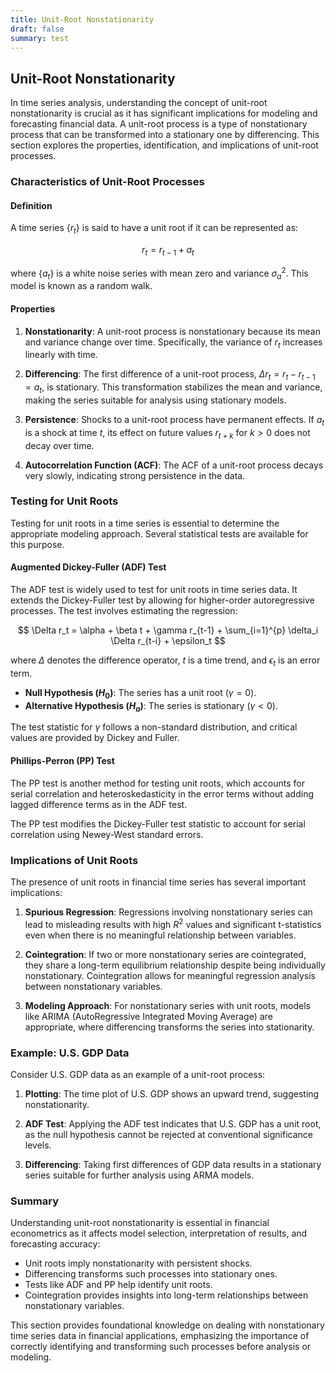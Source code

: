 ```yaml
---
title: Unit-Root Nonstationarity
draft: false
summary: test
---
```



<TOCInline toc={props.toc} asDisclosure />

## Unit-Root Nonstationarity

In time series analysis, understanding the concept of unit-root nonstationarity is crucial as it has significant implications for modeling and forecasting financial data. A unit-root process is a type of nonstationary process that can be transformed into a stationary one by differencing. This section explores the properties, identification, and implications of unit-root processes.

### Characteristics of Unit-Root Processes

#### Definition

A time series $\{r_t\}$ is said to have a unit root if it can be represented as:

$$
r_t = r_{t-1} + a_t
$$

where $\{a_t\}$ is a white noise series with mean zero and variance $\sigma_a^2$. This model is known as a random walk.

#### Properties

1. **Nonstationarity**: A unit-root process is nonstationary because its mean and variance change over time. Specifically, the variance of $r_t$ increases linearly with time.

2. **Differencing**: The first difference of a unit-root process, $\Delta r_t = r_t - r_{t-1} = a_t$, is stationary. This transformation stabilizes the mean and variance, making the series suitable for analysis using stationary models.

3. **Persistence**: Shocks to a unit-root process have permanent effects. If $a_t$ is a shock at time $t$, its effect on future values $r_{t+k}$ for $k > 0$ does not decay over time.

4. **Autocorrelation Function (ACF)**: The ACF of a unit-root process decays very slowly, indicating strong persistence in the data.

### Testing for Unit Roots

Testing for unit roots in a time series is essential to determine the appropriate modeling approach. Several statistical tests are available for this purpose.

#### Augmented Dickey-Fuller (ADF) Test

The ADF test is widely used to test for unit roots in time series data. It extends the Dickey-Fuller test by allowing for higher-order autoregressive processes. The test involves estimating the regression:

$$
\Delta r_t = \alpha + \beta t + \gamma r_{t-1} + \sum_{i=1}^{p} \delta_i \Delta r_{t-i} + \epsilon_t
$$

where $\Delta$ denotes the difference operator, $t$ is a time trend, and $\epsilon_t$ is an error term.

- **Null Hypothesis ($H_0$)**: The series has a unit root ($\gamma = 0$).
- **Alternative Hypothesis ($H_a$)**: The series is stationary ($\gamma < 0$).

The test statistic for $\gamma$ follows a non-standard distribution, and critical values are provided by Dickey and Fuller.

#### Phillips-Perron (PP) Test

The PP test is another method for testing unit roots, which accounts for serial correlation and heteroskedasticity in the error terms without adding lagged difference terms as in the ADF test.

The PP test modifies the Dickey-Fuller test statistic to account for serial correlation using Newey-West standard errors.

### Implications of Unit Roots

The presence of unit roots in financial time series has several important implications:

1. **Spurious Regression**: Regressions involving nonstationary series can lead to misleading results with high $R^2$ values and significant t-statistics even when there is no meaningful relationship between variables.

2. **Cointegration**: If two or more nonstationary series are cointegrated, they share a long-term equilibrium relationship despite being individually nonstationary. Cointegration allows for meaningful regression analysis between nonstationary variables.

3. **Modeling Approach**: For nonstationary series with unit roots, models like ARIMA (AutoRegressive Integrated Moving Average) are appropriate, where differencing transforms the series into stationarity.

### Example: U.S. GDP Data

Consider U.S. GDP data as an example of a unit-root process:

1. **Plotting**: The time plot of U.S. GDP shows an upward trend, suggesting nonstationarity.

2. **ADF Test**: Applying the ADF test indicates that U.S. GDP has a unit root, as the null hypothesis cannot be rejected at conventional significance levels.

3. **Differencing**: Taking first differences of GDP data results in a stationary series suitable for further analysis using ARMA models.

### Summary

Understanding unit-root nonstationarity is essential in financial econometrics as it affects model selection, interpretation of results, and forecasting accuracy:

- Unit roots imply nonstationarity with persistent shocks.
- Differencing transforms such processes into stationary ones.
- Tests like ADF and PP help identify unit roots.
- Cointegration provides insights into long-term relationships between nonstationary variables.

This section provides foundational knowledge on dealing with nonstationary time series data in financial applications, emphasizing the importance of correctly identifying and transforming such processes before analysis or modeling.
